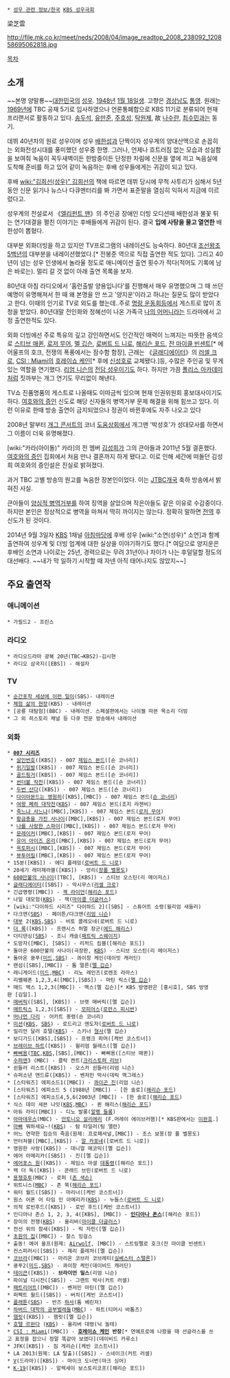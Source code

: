  * [[성우 관련 정보/한국]] [[KBS 성우극회]]

梁芝雲

http://file.mk.co.kr/meet/neds/2008/04/image_readtop_2008_238092_120858695062818.jpg

[[목차]]

== 소개 ==
~~본명 양말룡~~[[대한민국]]의 [[성우]]. [[1948년]] [[1월 18일]]생. 고향은 [[경상남도]] [[통영]]. 원래는 [[1969년]]에 TBC 공채 5기로 입사하였으나 언론통폐합으로 KBS 11기로 분류되어 현재 프리랜서로 활동하고 있다. [[송두석]], [[유만준]], [[주호성]], [[탁원제]], 故 [[나수란]], [[최수민]]과는 동기.

데뷔 40년차의 원로 성우이며 성우 [[배한성]]과 단짝이자 성우계의 양대산맥으로 손꼽히는 외화전성시대를 풍미했던 성우중 한명. 그러나, 언제나 흐트러짐 없는 모습과 성실함을 보여줘 녹음이 꼭두새벽이든 한밤중이든 단정한 차림에 신문을 옆에 끼고 녹음실에 도착해 준비를 하고 있어 같이 녹음하는 후배 성우들에게는 귀감이 되고 있다.

후배 [[wiki:"김희선(성우)" 김희선]]의 책에 따르면 데뷔 당시에 무척 사투리가 심해서 5년 동안 신문 읽기나 뉴스나 다큐멘터리를 봐 가면서 표준말을 열심히 익혀서 지금에 이르렀다고.

성우계의 전설로서 《[[엘리펀트 맨]]》의 주인공 장애인 더빙 오디션때 배한성과 불꽃 튀는 연기대결을 펼친 이야기는 후배들에게 귀감이 된다. 결국 '''입에 사탕을 물고 열연한''' 배한성이 뽑혔다.
 
대부분 외화더빙을 하고 있지만 TV프로그램의 내레이션도 능숙하다. 80년대 [[조선왕조 5백년]]의 대부분을 내레이션했었다.[* 전봉준 역으로 직접 출연한 적도 있다]. 그리고 40년이 넘는 성우 인생에서 놀라울 정도로 애니메이션 출연 횟수가 적다(적어도 기록에 남은 바로는). 멀리 갈 것 없이 아래 출연 목록을 보자.

80년대 아침 라디오에서 '홈런출발 양용입니다'를 진행해서 매우 유명했으며 그 때 쓰던 예명이 유명해져서 한 때 왜 본명을 안 쓰고 '양지운'이라고 하냐는 질문도 많이 받았다고 한다. 이때의 인기로 TV로 외도를 했는데..주로 [[명랑 운동회]]등에서 게스트로 많이 초청을 받았다. 80년대말 전인화와 정혜선이 나온 가족극 [[나의 어머니]]라는 드라마에서 고정 출연한적도 있다.

외화 더빙에선 주로 특유의 깊고 강인하면서도 인간적인 매력이 느껴지는 따뜻한 음색으로 [[스티브 매퀸]], [[로저 무어]], [[멜 깁슨]], [[로버트 드 니로]], [[해리슨 포드]], [[잔 마이클 빈센트]][* 에어울프의 호크, 전쟁의 폭풍에서는 잠수함 함장], 근래는 《[[글래디에이터]]》의 [[러셀 크로]], [[CSI : Miami]]의 [[호레이쇼 케인]][* 후에 [[신성호]]로 교체됐다.]등, 수많은 주인공 및 무게있는 역할을 연기했다. [[리엄 니슨]]의 [[전담 성우]]이기도 하다. 하지만 가끔 [[폴리스 아카데미]]처럼 짓까부는 개그 연기도 무리없이 해낸다.

TV쇼 진품명품의 게스트로 나올때도 이따금씩 있으며 현재 인권위원회 홍보대사이기도 하다. [[여호와의 증인]] 신도로 해당 신자들의 병역거부 문제 해결을 위해 힘쓰고 있다. 이런 이유로 한때 방송 출연이 금지되었으나 정권이 바뀐후에도 자주 나오고 있다

2008년 말부터 [[개그 콘서트]]의 코너 [[도움상회]]에서 개그맨 '박성호'가 성대모사를 하면서 그 이름이 더욱 유명해졌다.

[wiki:"카라(아이돌)" 카라]의 전 멤버 [[김성희]]가 그의 큰아들과 2011년 5월 결혼했다. [[여호와의 증인]] 집회에서 처음 만나 결혼까지 하게 됐다고. 이로 인해 세간에 떠돌던 김성희 여호와의 증인설은 진실로 밝혀졌다.

과거 TBC 고별 방송의 원고를 녹음한 장본인이었다. 이는 [[JTBC]]개국 축하 방송에서 밝혀진 사실.

큰아들이 [[양심적 병역거부]]를 하여 징역을 살았으며 작은아들도 같은 이유로 수감중이다. 하지만 본인은 정상적으로 병역을 마쳐서 딱히 까이지는 않는다. 정확히 말하면 [[전역]] 후 신도가 된 것이다.

2014년 9월 3일자 [[KBS]] 1채널 [[아침마당]]에 후배 성우 [wiki:"소연(성우)" 소연]과 함께 출연하여 성우계 및 더빙 업계에 대한 실상을 이야기하기도 했다.[* 여담으로 양지운은 후배인 소연과 나이로는 25년, 경력으로는 무려 31년이나 차이가 나는 후덜덜할 정도의 대선배다. ~~내가 막 일하기 시작할 때 자넨 아직 태어나지도 않았지~~]

== 주요 출연작 ==
=== 애니메이션 ===
 * 가필드2 - 프린스
 
=== 라디오 ===
 * 라디오드라마 광복 20년(TBC→KBS2)-김시현
 * 라디오 삼국지([EBS]) - 해설자

=== TV ===
 * [[순간포착 세상에 이런 일이]](SBS)- 내레이션
 * [[체험 삶의 현장]](KBS) - 내레이션
 * [공룡 대탐험](BBC) - 내레이션. 스페셜편에서는 나이젤 마븐 목소리 더빙
 * 그 외 히스토리 채널 등 다큐 전문 방송에서 내레이션 

=== 외화 ===
 * '''[[007 시리즈]]'''
  * [[살인번호]]([KBS]) - 007 [[제임스 본드]]([숀 코너리])
  * [[위기일발]]([KBS]) - 007 제임스 본드([숀 코너리])
  * [[골드핑거]]([KBS]) - 007 제임스 본드([숀 코너리])
  * [[썬더볼 작전]]([KBS]) - 007 제임스 본드([숀 코너리])
  * [[두번 산다]]([KBS]) - 007 제임스 본드([숀 코너리])
  * [[다이아몬드는 영원히]]([KBS],[MBC]) - 007 제임스 본드([[숀 코너리]])
  * [[여왕 폐하 대작전]]([[KBS]]) - 007 제임스 본드(조지 라젠비)
  * [[죽느냐 사느냐]]([MBC],[KBS]) - 007 제임스 본드([[로저 무어]])
  * [[황금총을 가진 사나이]]([MBC],[KBS]) - 007 제임스 본드(로저 무어)
  * [[나를 사랑한 스파이]]([MBC],[KBS]) - 007 제임스 본드(로저 무어)
  * [[문레이커]]([MBC],[KBS]) - 007 제임스 본드(로저 무어)
  * [[유어 아이즈 온리]]([MBC],[KBS]) - 007 제임스 본드(로저 무어)
  * [[옥토퍼시]]([MBC],[KBS]) - 007 제임스 본드(로저 무어)
  * [[뷰투어킬]]([MBC],[KBS]) - 007 제임스 본드(로저 무어)
 * 15분([KBS]) - 에디 플레밍([[로버트 드 니로]])
 * 20세기 레미제라블([KBS]) - 앙리([[장폴 벨몽도]])
 * [[600만불의 사나이]]([TBC], [KBS]) - 스티브 오스틴(리 메이저스)
 * [[글래디에이터]]([SBS]) - 막시무스([[러셀 크로]])
 * 긴급명령([MBC]) - [[잭 라이언]]([[해리슨 포드]])
 * 나일 대모험([[KBS]]) - 잭([[마이클 더글러스]])
 * [wiki:"다이하드 시리즈" 다이하드 2]([SBS] - 스튜어트 소령(윌리엄 새들러)
 * 다크맨([[SBS]]) - 페이튼/다크맨([[리엄 니슨]])
 * [[대부]] 2([[KBS]],[[SBS]]) - 비토 콜레오네(로버트 드 니로)
 * [[더 록]]([KBS]) - 프랜시스 허멀 장군([[에드 해리스]])
 * 더티댄싱([[SBS]]) - 조니 캐슬([[패트릭 스웨이지]])
 * 도망자([MBC], [SBS]) - 리처드 킴블([해리슨 포드])
 * 돌아온 600만불의 사나이(극장판, [[KBS]]) - 스티브 오스틴(리 메이저스) 
 * 돌아온 쿵푸([[미드]],[[SBS]]) - 콰이창 케인(데이빗 캐러딘)
 * 랜섬([SBS],[MBC]) - 톰 멀른([[멜 깁슨]])
 * 레니게이드([[미드]],[[MBC]]) - 리노 레인즈(로렌조 라마스)
 * 리쎌웨폰 1,2,3,4([MBC],[SBS]) - 마틴 릭스([[멜 깁슨]])
 * 매드 맥스 1,2,3([MBC]) - 맥스(멜 깁슨)[* KBS 방영판은 [홍시호], SBS 방영판 [김일].]
 * [[매버릭]]([SBS], [KBS]) - 브렛 매버릭([멜 깁슨])
 * [[매트릭스]] 1,2,3([SBS]) - [[모피어스]]([[로런스 피시번]])
 * [[머나먼 다리]] - 어카트 중령(숀 코너리)
 * [[미션]]([[KBS]], [[SBS]]) - 로드리고 멘도자([[로버트 드 니로]])
 * 밀리언 달러 호텔([[KBS]]) - 스키너 [[형사]](멜 깁슨)
 * 보디가드([KBS],[SBS]) - 프랭크 파머([케빈 코스트너])
 * [[브레이브 하트]]([KBS]) - 윌리엄 월레스([멜 깁슨])
 * [[빠삐용(영화)|빠삐용]]([[TBC]],[[KBS]],[SBS],[MBC]) - 빠삐용([스티브 매퀸])
 * [[수퍼맨]]3 (MBC) - 클락 켄트([[크리스토퍼 리브]])
 * 쉰들러 리스트([KBS]) - 오스카 쉰들러(리엄 니슨)
 * 슈퍼소년 앤드류([KBS]) - 벤저민 박사(데릭 맥그레스)
 * [스타워즈] 에피소드1([MBC]) - [[콰이곤 진]](리엄 니슨)
 * [스타워즈] 에피소드 5 (1988년 [MBC]) - [한 솔로]([[해리슨 포드]])
 * [스타워즈] 에피소드4,5,6(2003년 [MBC]) - [한 솔로]([[해리슨 포드]])
 * 식스 데이 세븐 나잇([[KBS]],[[MBC]]) - 퀸 해리스([[해리슨 포드]])
 * 아듀 라미([MBC]) - 디노 발롱([[알랭 들롱]])
 * [[아마데우스]](MBC) - [[안토니오 살리에리]] (F.머레이 에이브러햄)[* KBS판에서는 [[이완호]].]
 * [[아빠]] 뭐하세요~!([[KBS]]) - 탐 타일러(팀 앨런)
 * 어느 연약한 짐승의 죽음(원제: 프로페셔널,[MBC]) - 조스 보몽(장 폴 벨몽도) 
 * 언터쳐블([MBC],[KBS]) - [[알 카포네]]([로버트 드 니로])
 * 영원한 사랑([KBS]) - 대니얼 매코믹([멜 깁슨])
 * 에어 아메리카([SBS]) - 진([멜 깁슨])
 * [[에어포스 원]]([KBS]) - 제임스 마셜 [[대통령]]([해리슨 포드])
 * 왝 더 독([KBS]) - 콘래드 브린(로버트 드 니로)
 * [[용쟁호투]](MBC) - 로퍼 ([[존 색슨)]]
 * 위트니스([[MBC]]) - 존 북([[해리슨 포드]])
 * 워터 월드([SBS]) - 마리너([케빈 코스트너])
 * 원스 어폰 어 타임 인 아메리카([[KBS]]) - 누들스([[로버트 드 니로]])
 * 의적 로빈후드([KBS]) - 로빈 후드([케빈 코스트너])
 * 인디아나 존스 1, 2, 3, 4([KBS], [MBC]) - '''[[인디아나 존스]]'''([해리슨 포드])
 * 장미의 전쟁([[KBS]]) - 올리버([[마이클 더글러스]])
 * 전선 위의 참새([KBS]) - 릭 자민([멜 깁슨])
 * [[초원의 집]]([MBC]) - 찰스 잉걸스
 * 출동! 에어 울프(원제: [[Airwolf]], [MBC]) - 스트링펠로 호크(잔 마이클 빈센트)
 * 컨스피러시([SBS]) - 제리 플레처([멜 깁슨])
 * [[코브라]]([MBC]) - 마리온 코브라 코브레티([[실베스터 스탤론]]])
 * 쿵푸2([[미드]],[[SBS]]) - 콰이창 케인(데이비드 캐러딘)
 * [[테이큰]]([KBS]) - '''브라이언 밀스'''(리엄 니슨)
 * 파이널 디시전([SBS]) - 그랜트 박사(커트 러셀)
 * [[패트리어트]]([MBC]) - 벤저민 마틴([멜 깁슨])
 * 퍼펙트 월드([SBS]) - 버치([케빈 코스트너])
 * [[플래툰]]([[SBS]]) - 반즈 [[하사]](톰 베린저)
 * [[하버드 대학의 공부벌레들]]([[MBC]]) - 하트(티머시 바톰즈)
 * [[햄릿]]([KBS]) - 햄릿([멜 깁슨])
 * [[호텔 르완다]] ([[KBS]]) - 올리버 대령(닉 놀테)
 * [[CSI : Miami]]([MBC]) - '''[[호레이쇼 케인]] 반장'''[* 연예프로에 나왔을 때 선글라스를 쓰고 표정을 잡으니 정말 똑같아 보였다](데이비드 카루소)
 * JFK([KBS]) - 짐 게리슨([케빈 코스트너])
 * LA 2013(원제: LA 탈출)([SBS]) - 스네이크(커트 러셀)
 * [[V]](드라마)([KBS]) - 마이크 도너번(마크 싱어)
 * [[K-19]]([KBS]) - 알렉세이 보스토리코프([해리슨 포드])
